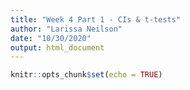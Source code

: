 ```yaml
---
title: "Week 4 Part 1 - CIs & t-tests"
author: "Larissa Neilson"
date: "10/30/2020"
output: html_document
---
```


```r
knitr::opts_chunk$set(echo = TRUE)
```
